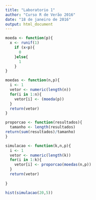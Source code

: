 ```yaml
---
title: "Laboratorio 1"
author: "Curso R de Verão 2016"
date: "18 de janeiro de 2016"
output: html_document
---
```



```r
moeda <- function(p){
  x <- runif(1)
    if (x<p){
      0
    }else{
      1
    }
}

moedas <- function(n,p){
  i <- 1
  vetor <- numeric(length(n))
  for(i in 1:n){
    vetor[i] <- (moeda(p))
  }
  return(vetor)
}

proporcao <- function(resultados){
  tamanho <- length(resultados)
return(sum(resultados)/tamanho)
}

simulacao <- function(k,n,p){
  i <- 1
  vetor <- numeric(length(k))
  for(i in 1:k){
    vetor[i] <- proporcao(moedas(n,p))
  }
  return(vetor)
  
}

hist(simulacao(20,5))



  

```

